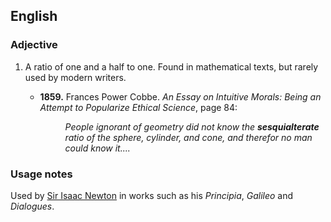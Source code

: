 ==English==

===Adjective===
{{en-adj|-}}

# {{mathematics}} A ratio of one and a half to one. Found in mathematical texts, but rarely used by modern writers.  
#* '''1859.''' Frances Power Cobbe. ''An Essay on Intuitive Morals: Being an Attempt to Popularize Ethical Science'', page 84:
#*:''People ignorant of geometry did not know the '''sesquialterate''' ratio of the sphere, cylinder, and cone, and therefor no man could know it....''


===Usage notes===
Used by [[w:Sir Isaac Newton|Sir Isaac Newton]] in works such as his ''Principia'', ''Galileo'' and ''Dialogues''.